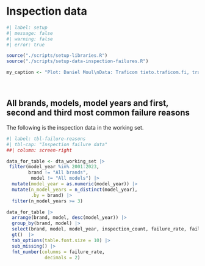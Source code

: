 # Inspection data

```r
#| label: setup
#| message: false
#| warning: false
#| error: true

source("./scripts/setup-libraries.R")
source("./scripts/setup-data-inspection-failures.R")

my_caption <- "Plot: Daniel Moul\nData: Traficom tieto.traficom.fi, trafi2.stat.fi"

```

<br>

## All brands, models, model years and first, second and third most common failure reasons

The following is the inspection data in the working set.

```r
#| label: tbl-failure-reasons
#| tbl-cap: "Inspection failure data"
##| column: screen-right

data_for_table <- dta_working_set |>
 filter(model_year %in% 2001:2023,
        brand != "All brands",
         model != "All models") |>
  mutate(model_year = as.numeric(model_year)) |>
  mutate(n_model_years = n_distinct(model_year),
         .by = brand) |>
  filter(n_model_years >= 3)

data_for_table |>
  arrange(brand, model, desc(model_year)) |>
  group_by(brand, model) |>
  select(brand, model, model_year, inspection_count, failure_rate, failure_reason_1,failure_reason_2, failure_reason_3 ) |>
  gt()  |>
  tab_options(table.font.size = 10) |>
  sub_missing() |>
  fmt_number(columns = failure_rate,
              decimals = 2)


```

<br>
